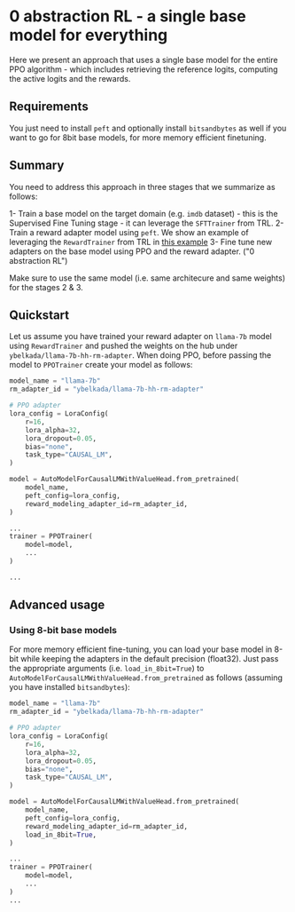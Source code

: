# 0 abstraction RL - a single base model for everything

Here we present an approach that uses a single base model for the entire PPO algorithm - which includes retrieving the reference logits, computing the active logits and the rewards.

## Requirements

You just need to install `peft` and optionally install `bitsandbytes` as well if you want to go for 8bit base models, for more memory efficient finetuning.

## Summary

You need to address this approach in three stages that we summarize as follows:

1- Train a base model on the target domain (e.g. `imdb` dataset) - this is the Supervised Fine Tuning stage - it can leverage the `SFTTrainer` from TRL.
2- Train a reward adapter model using `peft`. We show an example of leveraging the `RewardTrainer` from TRL in [this example](TODO)
3- Fine tune new adapters on the base model using PPO and the reward adapter. ("0 abstraction RL")

Make sure to use the same model (i.e. same architecure and same weights) for the stages 2 & 3. 

## Quickstart

Let us assume you have trained your reward adapter on `llama-7b` model using `RewardTrainer` and pushed the weights on the hub under `ybelkada/llama-7b-hh-rm-adapter`. 
When doing PPO, before passing the model to `PPOTrainer` create your model as follows:

```python
model_name = "llama-7b"
rm_adapter_id = "ybelkada/llama-7b-hh-rm-adapter"

# PPO adapter
lora_config = LoraConfig(
    r=16,
    lora_alpha=32,
    lora_dropout=0.05,
    bias="none",
    task_type="CAUSAL_LM",
)

model = AutoModelForCausalLMWithValueHead.from_pretrained(
    model_name,
    peft_config=lora_config,
    reward_modeling_adapter_id=rm_adapter_id,
)

...
trainer = PPOTrainer(
    model=model,
    ...
)

...
```

## Advanced usage

### Using 8-bit base models

For more memory efficient fine-tuning, you can load your base model in 8-bit while keeping the adapters in the default precision (float32).
Just pass the appropriate arguments (i.e. `load_in_8bit=True`) to `AutoModelForCausalLMWithValueHead.from_pretrained` as follows (assuming you have installed `bitsandbytes`):
```python
model_name = "llama-7b"
rm_adapter_id = "ybelkada/llama-7b-hh-rm-adapter"

# PPO adapter
lora_config = LoraConfig(
    r=16,
    lora_alpha=32,
    lora_dropout=0.05,
    bias="none",
    task_type="CAUSAL_LM",
)

model = AutoModelForCausalLMWithValueHead.from_pretrained(
    model_name,
    peft_config=lora_config,
    reward_modeling_adapter_id=rm_adapter_id,
    load_in_8bit=True,
)

...
trainer = PPOTrainer(
    model=model,
    ...
)
...
```